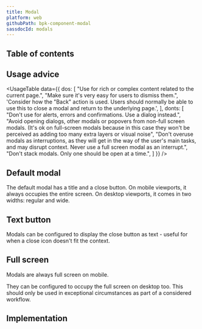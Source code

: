 ```yaml
---
title: Modal
platform: web
githubPath: bpk-component-modal
sassdocId: modals
---
```




## Table of contents

## Usage advice

<UsageTable
  data={{
    dos: [
      "Use for rich or complex content related to the current page.",
      "Make sure it's very easy for users to dismiss them.",
      'Consider how the "Back" action is used. Users should normally be able to use this to close a modal and return to the underlying page.',
    ],
    donts: [
      "Don't use for alerts, errors and confirmations. Use a dialog instead.",
      "Avoid opening dialogs, other modals or popovers from non-full screen modals. (It's ok on full-screen modals because in this case they won't be perceived as adding too many extra layers or visual noise",
      "Don't overuse modals as interruptions, as they will get in the way of the user's main tasks, and may disrupt context. Never use a full screen modal as an interrupt.",
      "Don't stack modals. Only one should be open at a time.",
    ]
  }}
/>

## Default modal

The default modal has a title and a close button. On mobile viewports, it always occupies the entire screen. On desktop viewports, it comes in two widths: regular and wide.

<PresentationBlock>
  <DefaultExample />
</PresentationBlock>

## Text button

Modals can be configured to display the close button as text - useful for when a close icon doesn&apos;t fit the context.

<PresentationBlock>
  <CloseButtonTextExample />
</PresentationBlock>

## Full screen

Modals are always full screen on mobile.

They can be configured to occupy the full screen on desktop too. This should only be used in exceptional circumstances as part of a considered workflow.

<PresentationBlock>
  <FullScreenExample />
</PresentationBlock>

## Implementation

<Readme file={readme} />